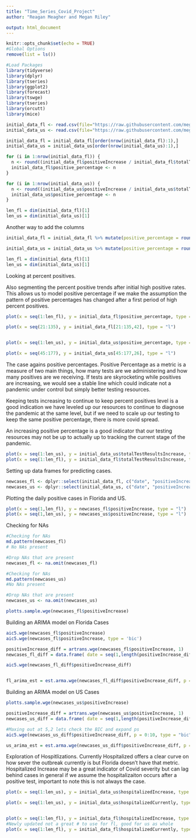```yaml
---
title: "Time_Series_Covid_Project"
author: "Reagan Meagher and Megan Riley"

output: html_document
---
```


```r
knitr::opts_chunk$set(echo = TRUE)
#Global Options
remove(list = ls())

#Load Packages
library(tidyverse)
library(dplyr)
library(tseries)
library(ggplot2)
library(forecast)
library(tswge)
library(tseries)
library(orcutt)
library(mice)
```

```r
initial_data_fl <- read.csv(file="https://raw.githubusercontent.com/megnn/TimeSeries_Covid/master/covidtracking_FL_data.csv", header=TRUE)
initial_data_us <- read.csv(file="https://raw.githubusercontent.com/megnn/TimeSeries_Covid/master/covidtracking_US_data.csv", header=TRUE)

initial_data_fl = initial_data_fl[order(nrow(initial_data_fl):1),]
initial_data_us = initial_data_us[order(nrow(initial_data_us):1),]
```

```r
for (i in 1:nrow(initial_data_fl)) {
  n <- round((initial_data_fl$positiveIncrease / initial_data_fl$totalTestResultsIncrease) * 100, digits = 4)
  initial_data_fl$positive_percentage <- n
}

for (i in 1:nrow(initial_data_us)) {
  n <- round((initial_data_us$positiveIncrease / initial_data_us$totalTestResultsIncrease) * 100, digits = 4)
  initial_data_us$positive_percentage <- n
}

len_fl = dim(initial_data_fl)[1]
len_us = dim(initial_data_us)[1]
```

Another way to add the columns

```r

initial_data_fl = initial_data_fl %>% mutate(positive_percentage = round((initial_data_fl$positiveIncrease / initial_data_fl$totalTestResultsIncrease) * 100, digits = 4))

initial_data_us = initial_data_us %>% mutate(positive_percentage = round((initial_data_us$positiveIncrease / initial_data_us$totalTestResultsIncrease) * 100, digits = 4))

len_fl = dim(initial_data_fl)[1]
len_us = dim(initial_data_us)[1]

```

Looking at percent positives.

Also segmenting the percent positive trends after initial high positive rates. This allows us to model positive percentage if we make the assumption the pattern of positive percentages has changed after a first period of high percent positives.  

```r

plot(x = seq(1:len_fl), y = initial_data_fl$positive_percentage, type = "l")

plot(x = seq(21:135), y = initial_data_fl[21:135,42], type = "l")


plot(x = seq(1:len_us), y = initial_data_us$positive_percentage, type = "l")

plot(x = seq(45:177), y = initial_data_us[45:177,26], type = "l")


```

The case agains positive percentages. Positive Percentage as a metric is a measure of two main things, how many tests are we administering and how many positives are we receiving. If tests are skyrocketing while positives are increasing, we would see a stable line which could indicate not a pandemic under control but simply better testing resources. 

Keeping tests increasing to continue to keep percent positives level is a good indication we have leveled up our resources to continue to diagnose the pandemic at the same level, but if we need to scale up our testing to keep the same positive percentage, there is more covid spread. 

An increasing positive percentage is a good indicator that our testing resources may not be up to actually up to tracking the current stage of the pandemic. 


```r
plot(x = seq(1:len_us), y = initial_data_us$totalTestResultsIncrease, type = "l")
plot(x = seq(1:len_fl), y = initial_data_fl$totalTestResultsIncrease, type = "l")

```


Setting up data frames for predicting cases. 

```r
newcases_fl <- dplyr::select(initial_data_fl, c("date", "positiveIncrease"))
newcases_us <- dplyr::select(initial_data_us, c("date", "positiveIncrease"))
```

Plotting the daily positive cases in Florida and US. 

```r
plot(x = seq(1,len_fl), y = newcases_fl$positiveIncrease, type = "l")
plot(x = seq(1,len_us), y = newcases_us$positiveIncrease, type = "l")
```

Checking for NAs

```r
#Checking for NAs
md.pattern(newcases_fl)
# No NAs present

#Drop NAs that are present
newcases_fl <- na.omit(newcases_fl)

#Checking for NAs
md.pattern(newcases_us)
#No NAs present

#Drop NAs that are present
newcases_us <- na.omit(newcases_us)
```

```r
plotts.sample.wge(newcases_fl$positiveIncrease)
```



Building an ARIMA model on Florida Cases

```r
aic5.wge(newcases_fl$positiveIncrease)
aic5.wge(newcases_fl$positiveIncrease, type = 'bic')

positiveIncrease_diff = artrans.wge(newcases_fl$positiveIncrease, 1)
newcases_fl_diff = data.frame( date = seq(1,length(positiveIncrease_diff)), positiveIncrease_diff = positiveIncrease_diff)

aic5.wge(newcases_fl_diff$positiveIncrease_diff)


fl_arima_est = est.arma.wge(newcases_fl_diff$positiveIncrease_diff, p = 2, q = 2)


```

Building an ARIMA model on US Cases
```r
plotts.sample.wge(newcases_us$positiveIncrease)

positiveIncrease_diff = artrans.wge(newcases_us$positiveIncrease, 1)
newcases_us_diff = data.frame( date = seq(1,length(positiveIncrease_diff)), positiveIncrease_diff = positiveIncrease_diff)

#Maxing out at 5,2 lets check the BIC and expand ps
aic5.wge(newcases_us_diff$positiveIncrease_diff, p = 0:10, type = "bic")

us_arima_est = est.arma.wge(newcases_us_diff$positiveIncrease_diff, p = 6, q = 2)

```


Exploration of Hospitlizations. Currently Hospitalized offers a clear curve on how sever the outbreak currently is but Florida doesn't have that metric. Hospitalized Increase may be a great indicator of Covid severity but can lag behind cases in general if we assume the hospitalizaiton occurs after a positive test, important to note this is not always the case. 

```r
plot(x = seq(1:len_us), y = initial_data_us$hospitalizedIncrease, type = "l")

plot(x = seq(1:len_us), y = initial_data_us$hospitalizedCurrently, type = "l")


plot(x = seq(1:len_fl), y = initial_data_fl$hospitalizedIncrease, type = "l")
#Newly updated not a great # to use for fl, good for us as whole
plot(x = seq(1:len_fl), y = initial_data_fl$hospitalizedCurrently, type = "l")




```


